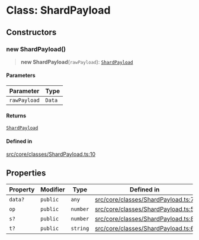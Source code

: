 # Class: ShardPayload

## Constructors

### new ShardPayload()

> **new ShardPayload**(`rawPayload`): [`ShardPayload`](ShardPayload.mdx)

#### Parameters

| Parameter | Type |
| ------ | ------ |
| `rawPayload` | `Data` |

#### Returns

[`ShardPayload`](ShardPayload.mdx)

#### Defined in

[src/core/classes/ShardPayload.ts:10](https://github.com/devdimer/cordium.js/blob/06472310c5bbe29a93ef738128bd60352268a62b/src/core/classes/ShardPayload.ts#L10)

## Properties

| Property | Modifier | Type | Defined in |
| ------ | ------ | ------ | ------ |
| `data?` | `public` | `any` | [src/core/classes/ShardPayload.ts:7](https://github.com/devdimer/cordium.js/blob/06472310c5bbe29a93ef738128bd60352268a62b/src/core/classes/ShardPayload.ts#L7) |
| `op` | `public` | `number` | [src/core/classes/ShardPayload.ts:5](https://github.com/devdimer/cordium.js/blob/06472310c5bbe29a93ef738128bd60352268a62b/src/core/classes/ShardPayload.ts#L5) |
| `s?` | `public` | `number` | [src/core/classes/ShardPayload.ts:8](https://github.com/devdimer/cordium.js/blob/06472310c5bbe29a93ef738128bd60352268a62b/src/core/classes/ShardPayload.ts#L8) |
| `t?` | `public` | `string` | [src/core/classes/ShardPayload.ts:6](https://github.com/devdimer/cordium.js/blob/06472310c5bbe29a93ef738128bd60352268a62b/src/core/classes/ShardPayload.ts#L6) |
